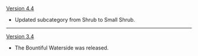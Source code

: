 {{Change History/Header}}
[[Version 4.4]]
* Updated subcategory from Shrub to Small Shrub.
----
[[Version 3.4]]
* The Bountiful Waterside was released.